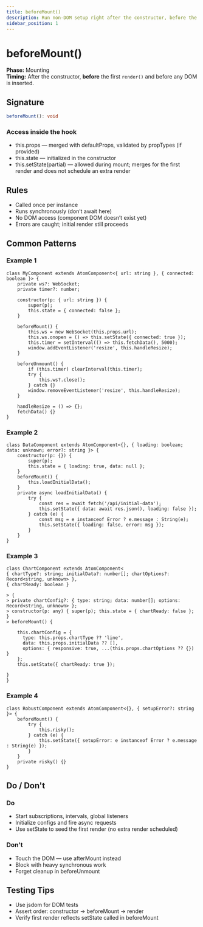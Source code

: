 ```yaml
---
title: beforeMount()
description: Run non-DOM setup right after the constructor, before the first render.
sidebar_position: 1
---
```


# beforeMount()

**Phase:** Mounting  
**Timing:** After the constructor, **before** the first `render()` and before any DOM is inserted.

## Signature

```ts
beforeMount(): void
```

### Access inside the hook

-   this.props — merged with defaultProps, validated by propTypes (if provided)
-   this.state — initialized in the constructor
-   this.setState(partial) — allowed during mount; merges for the first render and does not schedule an extra render

## Rules

-   Called once per instance
-   Runs synchronously (don’t await here)
-   No DOM access (component DOM doesn’t exist yet)
-   Errors are caught; initial render still proceeds

## Common Patterns

### Example 1

```tsx
class MyComponent extends AtomComponent<{ url: string }, { connected: boolean }> {
    private ws?: WebSocket;
    private timer?: number;

    constructor(p: { url: string }) {
        super(p);
        this.state = { connected: false };
    }

    beforeMount() {
        this.ws = new WebSocket(this.props.url);
        this.ws.onopen = () => this.setState({ connected: true });
        this.timer = setInterval(() => this.fetchData(), 5000);
        window.addEventListener('resize', this.handleResize);
    }

    beforeUnmount() {
        if (this.timer) clearInterval(this.timer);
        try {
            this.ws?.close();
        } catch {}
        window.removeEventListener('resize', this.handleResize);
    }

    handleResize = () => {};
    fetchData() {}
}
```

### Example 2

```tsx
class DataComponent extends AtomComponent<{}, { loading: boolean; data: unknown; error?: string }> {
    constructor(p: {}) {
        super(p);
        this.state = { loading: true, data: null };
    }
    beforeMount() {
        this.loadInitialData();
    }
    private async loadInitialData() {
        try {
            const res = await fetch('/api/initial-data');
            this.setState({ data: await res.json(), loading: false });
        } catch (e) {
            const msg = e instanceof Error ? e.message : String(e);
            this.setState({ loading: false, error: msg });
        }
    }
}
```

### Example 3

```tsx
class ChartComponent extends AtomComponent<
{ chartType?: string; initialData?: number[]; chartOptions?: Record<string, unknown> },
{ chartReady: boolean }

> {
> private chartConfig?: { type: string; data: number[]; options: Record<string, unknown> };
> constructor(p: any) { super(p); this.state = { chartReady: false }; }
> beforeMount() {

    this.chartConfig = {
      type: this.props.chartType ?? 'line',
      data: this.props.initialData ?? [],
      options: { responsive: true, ...(this.props.chartOptions ?? {}) }
    };
    this.setState({ chartReady: true });

}
}
```

### Example 4

```tsx
class RobustComponent extends AtomComponent<{}, { setupError?: string }> {
    beforeMount() {
        try {
            this.risky();
        } catch (e) {
            this.setState({ setupError: e instanceof Error ? e.message : String(e) });
        }
    }
    private risky() {}
}
```

## Do / Don&apos;t

### Do

-   Start subscriptions, intervals, global listeners
-   Initialize configs and fire async requests
-   Use setState to seed the first render (no extra render scheduled)

### Don&apos;t

-   Touch the DOM — use afterMount instead
-   Block with heavy synchronous work
-   Forget cleanup in beforeUnmount

## Testing Tips

-   Use jsdom for DOM tests
-   Assert order: constructor → beforeMount → render
-   Verify first render reflects setState called in beforeMount
